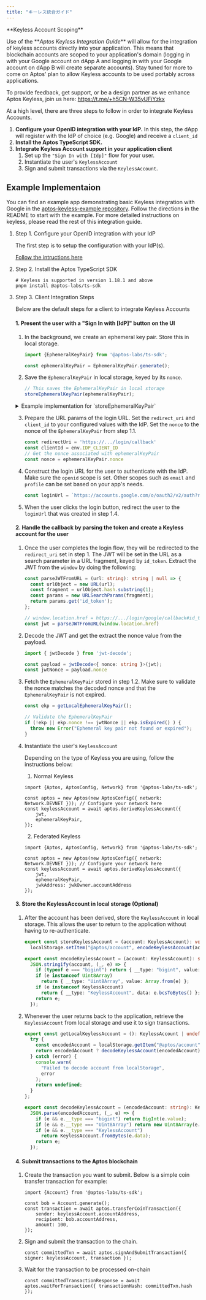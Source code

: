 ```yaml
---
title: "キーレス統合ガイド"
---
```


<Aside type="note">
  **Keyless Account Scoping**

  Use of the&#x20;&#x2A;*_&#x41;ptos Keyless Integration Guid&#x65;_**&#x20;will allow for the integration of keyless accounts directly into your application. This means that blockchain accounts are scoped to your application&apos;s domain (logging in with your Google account on dApp A and logging in with your Google account on dApp B will create separate accounts). Stay tuned for more to come on Aptos&apos; plan to allow Keyless accounts to be used portably across applications.

  To provide feedback, get support, or be a design partner as we enhance Aptos Keyless, join us here: https://t.me/+h5CN-W35yUFiYzkx
</Aside>






At a high level, there are three steps to follow in order to integrate Keyless Accounts.

1. **Configure your OpenID integration with your IdP.** In this step, the dApp will register with the IdP of choice (e.g. Google) and receive a `client_id`
2. **Install the Aptos TypeScript SDK.**
3. **Integrate Keyless Account support in your application client**
   1. Set up the `"Sign In with [Idp]"` flow for your user.
   2. Instantiate the user&apos;s `KeylessAccount`
   3. Sign and submit transactions via the `KeylessAccount`.

## Example Implementaion

You can find an example app demonstrating basic Keyless integration with Google in the [aptos-keyless-example repository](https://github.com/aptos-labs/aptos-keyless-example/). Follow the directions in the README to start with the example. For more detailed instructions on keyless, please read the rest of this integration guide.



<Steps>

1. Step 1. Configure your OpenID integration with your IdP

   The first step is to setup the configuration with your IdP(s).

   [Follow the intructions here](/ja/build/guides/aptos-keyless/oidc-support)

2. Step 2. Install the Aptos TypeScript SDK

   ```shellscript
   # Keyless is supported in version 1.18.1 and above
   pnpm install @aptos-labs/ts-sdk
   ```

3. Step 3. Client Integration Steps

   Below are the default steps for a client to integrate Keyless Accounts

   #### 1. Present the user with a &quot;Sign In with [IdP]&quot; button on the UI

   1. In the background, we create an ephemeral key pair. Store this in local storage.

      ```typescript
      import {EphemeralKeyPair} from '@aptos-labs/ts-sdk';

      const ephemeralKeyPair = EphemeralKeyPair.generate();
      ```

   2. Save the `EphemeralKeyPair` in local storage, keyed by its `nonce`.

      ```typescript
      // This saves the EphemeralKeyPair in local storage
      storeEphemeralKeyPair(ephemeralKeyPair);
      ```

   <details>
     <summary>Example implementation for `storeEphemeralKeyPair`</summary>

     <Aside type="note">
       This implementation is an example of how to store the `EphemeralKeyPair` in local storage. Different implementations may be used according to your application&apos;s needs.
     </Aside>

     ```typescript filename="ephemeral.ts"

     /**
      * Store the ephemeral key pair in localStorage.
      */
     export const storeEphemeralKeyPair = (ekp: EphemeralKeyPair): void =>
       localStorage.setItem("@aptos/ekp", encodeEphemeralKeyPair(ekp));

     /**
      * Retrieve the ephemeral key pair from localStorage if it exists.
      */
     export const getLocalEphemeralKeyPair = (): EphemeralKeyPair | undefined => {
       try {
         const encodedEkp = localStorage.getItem("@aptos/ekp");
         return encodedEkp ? decodeEphemeralKeyPair(encodedEkp) : undefined;
       } catch (error) {
         console.warn(
           "Failed to decode ephemeral key pair from localStorage",
           error
         );
         return undefined;
       }
     };

     /**
      * Stringify the ephemeral key pairs to be stored in localStorage
      */
     export const encodeEphemeralKeyPair = (ekp: EphemeralKeyPair): string =>
       JSON.stringify(ekp, (_, e) => {
         if (typeof e === "bigint") return { __type: "bigint", value: e.toString() };
         if (e instanceof Uint8Array)
           return { __type: "Uint8Array", value: Array.from(e) };
         if (e instanceof EphemeralKeyPair)
           return { __type: "EphemeralKeyPair", data: e.bcsToBytes() };
         return e;
       });

     /**
      * Parse the ephemeral key pairs from a string
      */
     export const decodeEphemeralKeyPair = (encodedEkp: string): EphemeralKeyPair =>
       JSON.parse(encodedEkp, (_, e) => {
         if (e && e.__type === "bigint") return BigInt(e.value);
         if (e && e.__type === "Uint8Array") return new Uint8Array(e.value);
         if (e && e.__type === "EphemeralKeyPair")
           return EphemeralKeyPair.fromBytes(e.data);
         return e;
       });
     ```
   </details>

   3. Prepare the URL params of the login URL. Set the `redirect_uri` and `client_id` to your configured values with the IdP. Set the `nonce` to the nonce of the `EphemeralKeyPair` from step 1.1.

      ```typescript
      const redirectUri = 'https://.../login/callback'
      const clientId = env.IDP_CLIENT_ID
      // Get the nonce associated with ephemeralKeyPair
      const nonce = ephemeralKeyPair.nonce
      ```

   4. Construct the login URL for the user to authenticate with the IdP. Make sure the `openid` scope is set. Other scopes such as `email` and `profile` can be set based on your app&apos;s needs.

      ```typescript
      const loginUrl = `https://accounts.google.com/o/oauth2/v2/auth?response_type=id_token&scope=openid+email+profile&nonce=${nonce}&redirect_uri=${redirectUri}&client_id=${clientId}`
      ```

   5. When the user clicks the login button, redirect the user to the `loginUrl` that was created in step 1.4.

   #### 2. Handle the callback by parsing the token and create a Keyless account for the user

   1. Once the user completes the login flow, they will be redirected to the `redirect_uri` set in step 1. The JWT will be set in the URL as a search parameter in a URL fragment, keyed by `id_token`. Extract the JWT from the `window` by doing the following:

      ```typescript
      const parseJWTFromURL = (url: string): string | null => {
        const urlObject = new URL(url);
        const fragment = urlObject.hash.substring(1);
        const params = new URLSearchParams(fragment);
        return params.get('id_token');
      };

      // window.location.href = https://.../login/google/callback#id_token=...
      const jwt = parseJWTFromURL(window.location.href)
      ```

   2. Decode the JWT and get the extract the nonce value from the payload.

      ```typescript
      import { jwtDecode } from 'jwt-decode';

      const payload = jwtDecode<{ nonce: string }>(jwt);
      const jwtNonce = payload.nonce
      ```

   3. Fetch the `EphemeralKeyPair` stored in step 1.2. Make sure to validate the nonce matches the decoded nonce and that the `EphemeralKeyPair` is not expired.

      ```typescript
      const ekp = getLocalEphemeralKeyPair();

      // Validate the EphemeralKeyPair
      if (!ekp || ekp.nonce !== jwtNonce || ekp.isExpired() ) {
        throw new Error("Ephemeral key pair not found or expired");
      }
      ```

   4. Instantiate the user&apos;s `KeylessAccount`

      Depending on the type of Keyless you are using, follow the instructions below:

      1. Normal Keyless

      ```tsx
      import {Aptos, AptosConfig, Network} from '@aptos-labs/ts-sdk';

      const aptos = new Aptos(new AptosConfig({ network: Network.DEVNET })); // Configure your network here
      const keylessAccount = await aptos.deriveKeylessAccount({
          jwt,
          ephemeralKeyPair,
      });
      ```

      2. Federated Keyless

      ```tsx
      import {Aptos, AptosConfig, Network} from '@aptos-labs/ts-sdk';

      const aptos = new Aptos(new AptosConfig({ network: Network.DEVNET })); // Configure your network here
      const keylessAccount = await aptos.deriveKeylessAccount({
          jwt,
          ephemeralKeyPair,
          jwkAddress: jwkOwner.accountAddress
      });
      ```

   #### 3. Store the KeylessAccount in local storage (Optional)

   1. After the account has been derived, store the `KeylessAccount` in local storage. This allows the user to return to the application without having to re-authenticate.

      ```typescript filename="keyless.ts"
      export const storeKeylessAccount = (account: KeylessAccount): void =>
        localStorage.setItem("@aptos/account", encodeKeylessAccount(account));

      export const encodeKeylessAccount = (account: KeylessAccount): string =>
        JSON.stringify(account, (_, e) => {
          if (typeof e === "bigint") return { __type: "bigint", value: e.toString() };
          if (e instanceof Uint8Array)
            return { __type: "Uint8Array", value: Array.from(e) };
          if (e instanceof KeylessAccount)
            return { __type: "KeylessAccount", data: e.bcsToBytes() };
          return e;
        });
      ```

   2. Whenever the user returns back to the application, retrieve the `KeylessAccount` from local storage and use it to sign transactions.

      ```typescript filename="keyless.ts"
      export const getLocalKeylessAccount = (): KeylessAccount | undefined => {
        try {
          const encodedAccount = localStorage.getItem("@aptos/account");
          return encodedAccount ? decodeKeylessAccount(encodedAccount) : undefined;
        } catch (error) {
          console.warn(
            "Failed to decode account from localStorage",
            error
          );
          return undefined;
        }
      };

      export const decodeKeylessAccount = (encodedAccount: string): KeylessAccount =>
        JSON.parse(encodedAccount, (_, e) => {
          if (e && e.__type === "bigint") return BigInt(e.value);
          if (e && e.__type === "Uint8Array") return new Uint8Array(e.value);
          if (e && e.__type === "KeylessAccount")
            return KeylessAccount.fromBytes(e.data);
          return e;
        });
      ```

   #### 4. Submit transactions to the Aptos blockchain

   1. Create the transaction you want to submit.  Below is a simple coin transfer transaction for example:

      ```tsx
      import {Account} from '@aptos-labs/ts-sdk';

      const bob = Account.generate();
      const transaction = await aptos.transferCoinTransaction({
          sender: keylessAccount.accountAddress,
          recipient: bob.accountAddress,
          amount: 100,
      });
      ```

   2. Sign and submit the transaction to the chain.

      ```tsx
      const committedTxn = await aptos.signAndSubmitTransaction({ signer: keylessAccount, transaction });
      ```

   3. Wait for the transaction to be processed on-chain

      ```tsx
      const committedTransactionResponse = await aptos.waitForTransaction({ transactionHash: committedTxn.hash });
      ```

</Steps>
